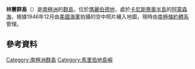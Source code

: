 {{Coord|73|37|S|103|18|W|display=title}}

'''林賽群島'''（{{lang-en|Lindsey Islands}}）是[[南極洲|南極洲]]的[[群島|群島]]，位於[[瑪麗伯德地|瑪麗伯德地]]，處於[[卡尼斯蒂奧半島|卡尼斯蒂奧半島]]的[[阿蒙森海|阿蒙森海]]，根據1946年12月由[[美國海軍|美國海軍]]拍攝的空中照片繪入地圖，現時由[[南極條約體系|南極條約體系]]管理。

==參考資料==
{{usgs-gazetteer}}

{{DEFAULTSORT:Lindsey Islands}}
[[Category:南極洲群島|Category:南極洲群島]]
[[Category:馬里伯地島嶼|Category:馬里伯地島嶼]]


{{MarieByrdLand-geo-stub}}